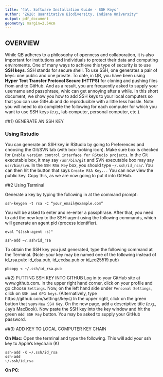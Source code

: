 ```yaml
---
title: '4a\. Software Installation Guide - SSH Keys'
author: "Z620: Quantitative Biodiversity, Indiana University"
output: pdf_document
geometry: margin=2.54cm
---
```


## OVERVIEW

While QB adheres to a philosophy of openness and collaboration, it is also important for institutions and individuals to protect their data and computing enviroments. 
One of many ways to achieve this type of security is to use **SSH keys**. 
SSH stands for secure shell. 
To use SSH, one generates a pair of keys: one public and one private. 
To date, in QB, you have been using **Hyper Text Transfer Protocol Secure (HTTPS)** for cloning and pushing files from and to GitHub. 
And as a result, you are frequently asked to supply your username and passphrase, whic can get annoying after a while. 
In this short document, we show you how to add SSH keys to your local computers so that you can use GitHub and do reproducible with a little less hassle. Note: you will need to do complete the following for each computer for which you want to use SSH keys (e.g., lab computer, personal computer, etc.).

##1) GENERATE AN SSH KEY

### Using Rstudio
You can generate an SSH key in RStudio by going to Preferences and choosing the Git/SVN tab (with box-looking icon). 
Make sure box is checked for `Enable version control interface for RStudio projects`.
In the Git executable box, it may say `/usr/bin/git` and SVN executable box may say `usr/bin/svn`. 
In the `SSH RSA Key` box, you should type `~/.ssh/id_rsa/`. 
You can then hit the button that says `Create RSA Key...`
You can now view the public key. 
Copy this, as we are now going to put it into GitHub. 

##2 Using Terminal

Generate a key by typing the following in at the command prompt:
```
ssh-keygen -t rsa -C “your_email@example.com”
```

You will be asked to enter and re-enter a passphrase.
After that, you need to add the new key to the SSH-agent using the following commands, which will generate an agent pid (process identifier). 

```
eval “$(ssh-agent -s)"

ssh-add ~/.ssh/id_rsa
```

To obtain the SSH key you just generated, type the following command at the Terminal.
(Note: your key may be named one of the following instead of id_rsa.pub: id_dsa.pub, id_ecdsa.pub or id_ed25519.pub)

```
pbcopy < ~/.ssh/id_rsa.pub 
```

##2) PUTTING SSH KEY INTO GITHUB
Log in to your GitHub site at www.github.com. 
In the upper right hand corner, click on your profile and go choose `Settings`.
Now, on the left hand side under `Personal Settings`, click on `SSH and GPG keys`. 
(Alternatively, type https://github.com/settings/keys)
In the upper right, click on the green button that says `New SSH Key`.
On the new page, add a descriptive title (e.g., Jay's MacBook).
Now paste the SSH key into the key window and hit the green `Add SSH Key` button. 
You may be asked to supply your GitHub password. 

##3) ADD KEY TO LOCAL COMPUTER KEY CHAIN

**On Mac**: Open the terminal and type the following. 
This will add your ssh key to Apple's keychain (K)

```
ssh-add -K ~/.ssh/id_rsa
ssh-add
~/.ssh/id_rsa
```

**On PC**: 

